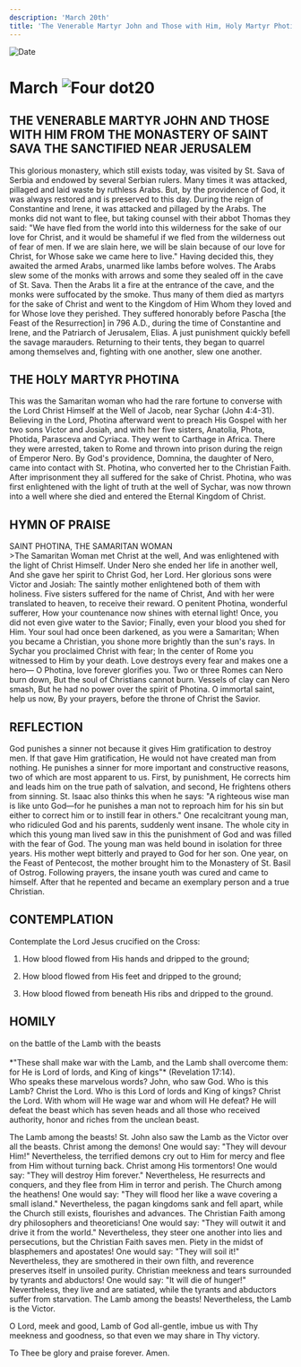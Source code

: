 ```yaml
---
description: 'March 20th'
title: 'The Venerable Martyr John and Those with Him, Holy Martyr Photina'
---
```


<CustomPaginator />
<RunningHead />

<Image src="/title-imprint.png" height={68} width={50} alt="Date" className="title-imprint"/>

# <div id="date">March <Image className="four-dot" src="/four-dot.png" height={15} width={15} alt="Four dot" />20</div>

## THE VENERABLE MARTYR JOHN AND THOSE WITH HIM FROM THE MONASTERY OF SAINT SAVA THE SANCTIFIED NEAR JERUSALEM

This glorious monastery, which still exists today, was visited by St. Sava of Serbia and endowed by several Serbian rulers. Many times it was attacked, pillaged and laid waste by ruthless Arabs. But, by the providence of God, it was always restored and is preserved to this day. During the reign of Constantine and Irene, it was attacked and pillaged by the Arabs. The monks did not want to flee, but taking counsel with their abbot Thomas they said: "We have fled from the world into this wilderness for the sake of our love for Christ, and it would be shameful if we fled from the wilderness out of fear of men. If we are slain here, we will be slain because of our love for Christ, for Whose sake we came here to live." Having decided this, they awaited the armed Arabs, unarmed like lambs before wolves. The Arabs slew some of the monks with arrows and some they sealed off in the cave of St. Sava. Then the Arabs lit a fire at the entrance of the cave, and the monks were suffocated by the smoke. Thus many of them died as martyrs for the sake of Christ and went to the Kingdom of Him Whom they loved and for Whose love they perished. They suffered honorably before Pascha [the Feast of the Resurrection] in 796 A.D., during the time of Constantine and Irene, and the Patriarch of Jerusalem, Elias. A just punishment quickly befell the savage marauders. Returning to their tents, they began to quarrel among themselves and, fighting with one another, slew one another.

## THE HOLY MARTYR PHOTINA

This was the Samaritan woman who had the rare fortune to converse with the Lord Christ Himself at the Well of Jacob, near Sychar (John 4:4-31). Believing in the Lord, Photina afterward went to preach His Gospel with her two sons Victor and Josiah, and with her five sisters, Anatolia, Phota, Photida, Parasceva and Cyriaca. They went to Carthage in Africa. There they were arrested, taken to Rome and thrown into prison during the reign of Emperor Nero. By God's providence, Domnina, the daughter of Nero, came into contact with St. Photina, who converted her to the Christian Faith. After imprisonment they all suffered for the sake of Christ. Photina, who was first enlightened with the light of truth at the well of Sychar, was now thrown into a well where she died and entered the Eternal Kingdom of Christ.


## HYMN OF PRAISE
<div style={{textAlign:'center', color:'crimson', fontWeight:'bold'}}>
SAINT PHOTINA, THE SAMARITAN WOMAN
</div>
>The Samaritan Woman met Christ at the well,  
And was enlightened with the light of Christ Himself.  
Under Nero she ended her life in another well,  
And she gave her spirit to Christ God, her Lord.  
Her glorious sons were Victor and Josiah:  
The saintly mother enlightened both of them with holiness.  
Five sisters suffered for the name of Christ,  
And with her were translated to heaven, to receive their reward.  
O penitent Photina, wonderful sufferer,  
How your countenance now shines with eternal light!  
Once, you did not even give water to the Savior;  
Finally, even your blood you shed for Him.  
Your soul had once been darkened, as you were a Samaritan;  
When you became a Christian, you shone more brightly than the sun's rays.  
In Sychar you proclaimed Christ with fear;  
In the center of Rome you witnessed to Him by your death.  
Love destroys every fear and makes one a hero—  
O Photina, love forever glorifies you.  
Two or three Romes can Nero burn down,  
But the soul of Christians cannot burn.  
Vessels of clay can Nero smash,  
But he had no power over the spirit of Photina.  
O immortal saint, help us now,  
By your prayers, before the throne of Christ the Savior.  


## REFLECTION

God punishes a sinner not because it gives Him gratification to destroy men. If that gave Him gratification, He would not have created man from nothing. He punishes a sinner for more important and constructive reasons, two of which are most apparent to us. First, by punishment, He corrects him and leads him on the true path of salvation, and second, He frightens others from sinning. St. Isaac also thinks this when he says: "A righteous wise man is like unto God—for he punishes a man not to reproach him for his sin but either to correct him or to instill fear in others." One recalcitrant young man, who ridiculed God and his parents, suddenly went insane. The whole city in which this young man lived saw in this the punishment of God and was filled with the fear of God. The young man was held bound in isolation for three years. His mother wept bitterly and prayed to God for her son. One year, on the Feast of Pentecost, the mother brought him to the Monastery of St. Basil of Ostrog. Following prayers, the insane youth was cured and came to himself. After that he repented and became an exemplary person and a true Christian.


## CONTEMPLATION

Contemplate the Lord Jesus crucified on the Cross:

1. How blood flowed from His hands and dripped to the ground;

2. How blood flowed from His feet and dripped to the ground;

3. How blood flowed from beneath His ribs and dripped to the ground.


## HOMILY
<div style={{textAlign:'center', color:'crimson', fontWeight:'bold'}}>
on the battle of the Lamb with the beasts
</div><br />
<div style={{textAlign:'right'}}>
*"These shall make war with the Lamb, and the Lamb shall overcome them: for He is Lord of lords, and King of kings"* (Revelation 17:14).
</div>
Who speaks these marvelous words? John, who saw God. Who is this Lamb? Christ the Lord. Who is this Lord of lords and King of kings? Christ the Lord. With whom will He wage war and whom will He defeat? He will defeat the beast which has seven heads and all those who received authority, honor and riches from the unclean beast.

The Lamb among the beasts! St. John also saw the Lamb as the Victor over all the beasts. Christ among the demons! One would say: "They will devour Him!" Nevertheless, the terrified demons cry out to Him for mercy and flee from Him without turning back. Christ among His tormentors! One would say: "They will destroy Him forever." Nevertheless, He resurrects and conquers, and they flee from Him in terror and perish. The Church among the heathens! One would say: "They will flood her like a wave covering a small island." Nevertheless, the pagan kingdoms sank and fell apart, while the Church still exists, flourishes and advances. The Christian Faith among dry philosophers and theoreticians! One would say: "They will outwit it and drive it from the world." Nevertheless, they steer one another into lies and persecutions, but the Christian Faith saves men. Piety in the midst of blasphemers and apostates! One would say: "They will soil it!" Nevertheless, they are smothered in their own filth, and reverence preserves itself in unsoiled purity. Christian meekness and tears surrounded by tyrants and abductors! One would say: "It will die of hunger!" Nevertheless, they live and are satiated, while the tyrants and abductors suffer from starvation. The Lamb among the beasts! Nevertheless, the Lamb is the Victor.

O Lord, meek and good, Lamb of God all-gentle, imbue us with Thy meekness and goodness, so that even we may share in Thy victory.

To Thee be glory and praise forever. Amen.

